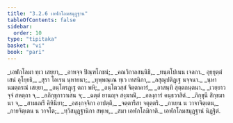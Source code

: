 ```yaml
---
title: "3.2.6 เอฬกโลมสมุฏฺฐาน"
tableOfContents: false
sidebar:
  order: 10
type: "tipitaka"
basket: "vi"
book: "pari"
---
```



<DynamicBreadcrumb />

<Division number="263" book="pari">

<Paragraph number="1121" type="verses" book="pari">
_เอฬกโลมา ทฺเว เสยฺยา,_  
_อาหจฺจ ปิณฺฑโภชนํ;_  
_คณวิกาลสนฺนิธิ,_  
_ทนฺตโปเนน เจลกา._  

</Paragraph>

<Paragraph number="1122" type="verses" book="pari">
อุยฺยุตฺตํ เสนํ อุโยฺยธิ,_  
_สุรา โอเรน นฺหายนา;_  
_ทุพฺพณฺเณ ทฺเว เทสนิกา,_  
_ลสุณุปติฏฺเฐ นจฺจนา._  

</Paragraph>

<Paragraph number="1123" type="verses" book="pari">
_นฺหานมตฺถรณํ เสยฺยา,_  
_อนฺโตรฏฺเฐ ตถา พหิ;_  
_อนฺโตวสฺสํ จิตฺตาคารํ,_  
_อาสนฺทิ สุตฺตกนฺตนา._  

</Paragraph>

<Paragraph number="1124" type="verses" book="pari">
_เวยฺยาวจฺจํ สหตฺถา จ,_  
_อภิกฺขุกาวาเสน จ;_  
_ฉตฺตํ ยานญฺจ สงฺฆาณิํ,_  
_อลงฺการํ คนฺธวาสิตํ._  

</Paragraph>

<Paragraph number="1125" type="verses" book="pari">
_ภิกฺขุนี สิกฺขมานา จ,_  
_สามเณรี คิหินิยา;_  
_อสงฺกจฺจิกา อาปตฺติ,_  
_จตฺตารีสา จตุตฺตริ._  

</Paragraph>

<Paragraph number="1126" type="verses" book="pari">
_กาเยน น วาจาจิตฺเตน,_  
_กายจิตฺเตน น วาจโต;_  
_ทฺวิสมุฏฺฐานิกา สพฺเพ,_  
_สมา เอฬกโลมิกาติ._  


</Paragraph>
</Division>

<Paragraph number="1127" type="center" book="pari">
เอฬกโลมสมุฏฺฐานํ นิฏฺฐิตํ.
</Paragraph>